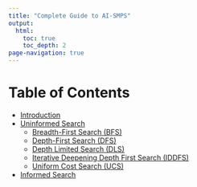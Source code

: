 ```yaml
---
title: "Complete Guide to AI-SMPS"
output: 
  html: 
    toc: true
    toc_depth: 2
page-navigation: true
---
```


<!-- Google tag (gtag.js) -->
<script async src="https://www.googletagmanager.com/gtag/js?id=G-43XXVJQ0JD"></script>
<script>
  window.dataLayer = window.dataLayer || [];
  function gtag(){dataLayer.push(arguments);}
  gtag('js', new Date());

  gtag('config', 'G-43XXVJQ0JD');
</script>

# Table of Contents

- [Introduction](introduction.qmd)
- [Uninformed Search](uninformed.qmd)
  - [Breadth-First Search (BFS)](bfs.qmd)
  - [Depth-First Search (DFS)](dfs.qmd)
  - [Depth Limited Search (DLS)](dls.qmd)
  - [Iterative Deepening Depth First Search (IDDFS)](iddfs.qmd)
  - [Uniform Cost Search (UCS)](ucs.qmd)
- [Informed Search](Informed.qmd)